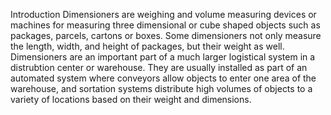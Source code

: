 {{dated prod|concern = {{{concern|Article lacks the [[WP:RS|reliable sources]] that would show [[WP:N|notability]] for this product}}}|month = October|day = 31|year = 2007|time = 21:21|timestamp = 20071031212135}}
<!-- Do not use the "dated prod" template directly; the above line is generated by "subst:prod|reason" -->
Introduction
Dimensioners are weighing and volume measuring devices or machines for measuring three dimensional or cube shaped objects such as packages, parcels, cartons or boxes. Some dimensioners not only measure the length, width, and height of packages, but their weight as well. Dimensioners are an important part of a much larger logistical system in a distrubtion center or warehouse.  They are usually installed as part of an automated system where conveyors allow objects to enter one area of the warehouse, and sortation systems distribute high volumes of objects to a variety of locations based on their weight and dimensions.